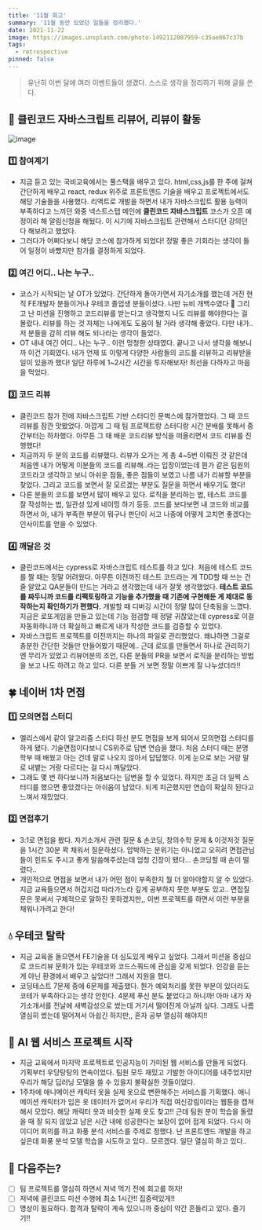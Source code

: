 ```yaml
---
title: '11월 회고'
summary: '11월 동안 있었던 일들을 정리했다.'
date: 2021-11-22
image: https://images.unsplash.com/photo-1492112007959-c35ae067c37b
tags:
  - retrospective
pinned: false
---
```


> 유난히 이번 달에 여러 이벤트들이 생겼다. 스스로 생각을 정리하기 위해 글을 쓴다.

## 🧹 클린코드 자바스크립트 리뷰어, 리뷰이 활동

![image](https://blog.kakaocdn.net/dn/uM8PU/btrRz0PBGB6/KS5LN7cIDr7kV4yKwyfwWK/img.png)

### 1️⃣ 참여계기

- 지금 듣고 있는 국비교육에서는 풀스택을 배우고 있다. html,css,js를 한 주에 걸쳐 간단하게 배우고 react, redux 위주로 프론트엔드 기술을 배우고 프로젝트에서도 해당 기술들을 사용했다. 리액트로 개발을 하면서 내가 자바스크립트 활용 능력이 부족하다고 느끼던 와중 넥스트스텝 메인에 **클린코드 자바스크립트** 코스가 오픈 예정이라 해 알림신청을 해뒀다. 이 시기에 자바스크립트 관련해서 스터디던 강의던 다 해보려고 했었다.
- 그러다가 어쩌다보니 해당 코스에 참가하게 되었다! 정말 좋은 기회라는 생각이 들어 일정이 바빴지만 참가를 결정하게 되었다.

### 2️⃣ 여긴 어디.. 나는 누구..

- 코스가 시작되는 날 OT가 있었다. 간단하게 돌아가면서 자기소개를 했는데 거진 현직 FE개발자 분들이거나 우테코 졸업생 분들이셨다. 나만 뉴비 개백수였다 🐥 그리고 난 미션을 진행하고 코드리뷰를 받는다고 생각했지 나도 리뷰를 해야한다는 걸 몰랐다. 리뷰를 하는 것 자체는 나에게도 도움이 될 거라 생각해 좋았다. 다만 내가.. 저 분들을 감히 리뷰 해도 되나라는 생각이 들었다.
- OT 내내 여긴 어디.. 나는 누구.. 이런 멍청한 상태였다. 끝나고 나서 생각을 해보니까 이건 기회였다. 내가 언제 또 이렇게 다양한 사람들의 코드를 리뷰하고 리뷰받을 일이 있을까 했다! 일단 하루에 1~2시간 시간을 투자해보자! 최선을 다하자고 마음을 먹었다.

### 3️⃣ 코드 리뷰

- 클린코드 참가 전에 자바스크립트 기반 스터디인 문벅스에 참가했었다. 그 때 코드리뷰를 잠깐 맛봤었다. 아깝게 그 때 팀 프로젝트랑 스터디랑 시간 분배를 못해서 중간부터는 하차했다. 아무튼 그 때 배운 코드리뷰 방식을 떠올리면서 코드 리뷰를 진행했다!
- 지금까지 두 분의 코드를 리뷰했다. 리뷰가 오가는 게 총 4~5번 이뤄진 것 같은데 처음엔 내가 어떻게 이분들의 코드를 리뷰해..라는 입장이었는데 뭔가 같은 팀원의 코드라고 생각하고 보니 아쉬운 점들, 좋은 점들이 보였고 나름 내가 리뷰할 부분을 찾았다. 그리고 코드를 보면서 잘 모르겠는 부분도 질문을 하면서 배우기도 했다!
- 다른 분들의 코드를 보면서 많이 배우고 있다. 로직을 분리하는 법, 테스트 코드를 잘 작성하는 법, 일관성 있게 네이밍 하기 등등. 코드를 보다보면 내 코드와 비교를 하면서 아, 내가 부족한 부분이 뭐구나 판단이 서고 나중에 어떻게 고치면 좋겠다는 인사이트를 얻을 수 있었다.

### 4️⃣ 깨달은 것

- 클린코드에서는 cypress로 자바스크립트 테스트를 하고 있다. 처음에 테스트 코드를 짤 때는 정말 어려웠다. 아무튼 이전까진 테스트 코드라는 게 TDD할 때 쓰는 건 줄 알았고 QA분들이 만드는 거라고 생각했는데 내가 잘못 생각했었다. **테스트 코드를 짜두니까 코드를 리팩토링하고 기능을 추가했을 때 기존에 구현해둔 게 제대로 동작하는지 확인하기가 편했다.** 개발할 때 디버깅 시간이 정말 많이 단축됨을 느꼈다. 지금은 로또게임을 만들고 있는데 기능 점검할 때 정말 귀찮았는데 cypress로 이걸 자동화하니까 더 확실하고 빠르게 내가 작성한 코드를 검증할 수 있었다.
- 자바스크립트 프로젝트를 이전까지는 하나의 파일로 관리했었다. 왜냐하면 그걸로 충분한 간단한 것들만 만들어봤기 때문에.. 근데 로또를 만들면서 하나로 관리하기엔 무리가 있었고 리뷰어분의 조언, 다른 분들의 PR을 보면서 로직을 분리하는 방법을 보고 나도 하려고 하고 있다. 다른 분들 거 보면 정말 이쁘게 잘 나누셨더라!!

## 🍀 네이버 1차 면접

### 1️⃣ 모의면접 스터디

- 엘리스에서 같이 알고리즘 스터디 하신 분도 면접을 보게 되어서 모의면접 스터디를 하게 됐다. 기술면접이다보니 CS위주로 답변 연습을 했다. 처음 스터디 때는 분명 학부 때 배웠고 아는 건데 말로 나오지 않아서 답답했다. 이게 눈으로 보는 거랑 말로 내뱉는 거랑 다르다는 걸 다시 깨달았다.
- 그래도 몇 번 하다보니까 처음보다는 답변을 할 수 있었다. 하지만 조금 더 일찍 스터디를 했으면 좋았겠다는 아쉬움이 남았다. 되게 피곤했지만 연습이 확실히 된다고 느껴서 재밌었다.

### 2️⃣ 면접후기

- 3:1로 면접을 봤다. 자기소개서 관련 질문 & 손코딩, 창의수학 문제 & 이것저것 질문을 1시간 30분 꽉 채워서 질문하셨다. 압박하는 분위기는 아니었고 오히려 면접관님들이 힌트도 주시고 좋게 말씀해주셨는데 엄청 긴장이 됐다... 손코딩할 때 손이 떨렸다..
- 개인적으로 면접을 보면서 내가 어떤 점이 부족한지 뭘 더 알아야할지 알 수 있었다. 지금 교육들으면서 허겁지겁 따라가느라 깊게 공부하지 못한 부분도 있고.. 면접질문은 못써서 구체적으로 말하진 못하겠지만,, 이번 프로젝트를 하면서 이런 부분을 채워나가려고 한다!

## 💧 우테코 탈락

- 지금 교육을 들으면서 FE기술을 더 심도있게 배우고 싶었다. 그래서 미션을 중심으로 코드리뷰 문화가 있는 우테코와 코드스쿼드에 관심을 갖게 되었다. 인강을 듣는 게 아닌 환경에서 배우고 싶었다!! 그래서 지원을 했다.
- 코딩테스트 7문제 중에 6문제를 제출했다. 뭔가 예외처리를 못한 부분이 있더라도 코테가 부족하다고는 생각 안한다. 4문제 푸신 분도 붙었다고 하니까! 아마 내가 자기소개서를 전날에 새벽감성으로 썼는데 거기서 떨어진게 아닐까 싶다. 그래도 나름 열심히 썼는데 떨어져서 아쉽긴 하지만,, 혼자 공부 열심히 해야지!!

## 🤖 AI 웹 서비스 프로젝트 시작

- 지금 교육에서 마지막 프로젝트로 인공지능이 가미된 웹 서비스를 만들게 되었다. 기획부터 우당탕탕의 연속이었다. 팀원 모두 재밌고 기발한 아이디어를 내주었지만 우리가 해당 딥러닝 모델을 쓸 수 있을지 불확실한 것들이었다.
- 1주차에 애니메이션 캐릭터 옷을 실제 옷으로 변환해주는 서비스를 기획했다. 애니메이션 캐릭터가 입은 옷 데이터가 없어서 우리가 직접 여신강림이라는 웹툰을 캡쳐해서 모았다. 해당 캐릭터 옷과 비슷한 실제 옷도 찾고!! 근데 팀원 분이 학습을 돌렸을 때 잘 되지 않았고 남은 시간 내에 성공한다는 보장이 없어 접게 되었다. 다시 아이디어 회의를 하고 화풍 분석 서비스를 주제로 정했다. 난 프론트엔드 개발을 하고 싶은데 화풍 분석 모델 학습을 시도하고 있다.. 모르겠다. 일단 열심히 하고 있다..

## 🎲 다음주는?

- [ ] 팀 프로젝트를 열심히 하면서 저녁 먹기 전에 회고를 하자!
- [ ] 저녁에 클린코드 미션 수행에 최소 1시간!! 집중력있게!!
- [ ] 명상이 필요하다. 합격과 탈락이 계속 있으니까 중심이 약간 흔들리고 있다. 즐기기!!
